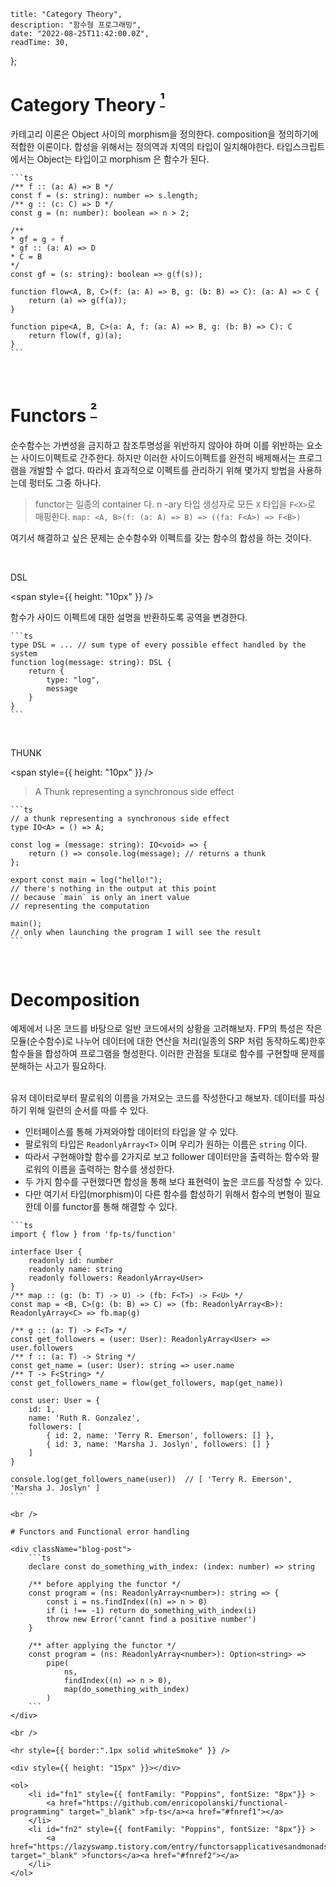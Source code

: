 
    title: "Category Theory",
    description: "함수형 프로그래밍",
    date: "2022-08-25T11:42:00.0Z",
    readTime: 30,
};


<div style={{ marginTop: "4rem", fontFamily: "Recoleta, NotoSansKR-Thin, MalgunGothic", fontSize: '11pt', lineHeight: '22pt', letterSpacing: '.8px'}}>

# Category Theory <sup><a href="#fn1" id="fnref1"> ¹ </a></sup>

카테고리 이론은 Object 사이의 morphism을 정의한다. composition을 정의하기에 적합한 이론이다. 합성을 위해서는 정의역과 치역의 타입이 일치해야한다.
타입스크립트에서는 Object는 타입이고 morphism 은 함수가 된다.

<div className="blog-post">

    ```ts
    /** f :: (a: A) => B */
    const f = (s: string): number => s.length;
    /** g :: (c: C) => D */
    const g = (n: number): boolean => n > 2;

    /**
    * gf = g ∘ f
    * gf :: (a: A) => D
    * C = B
    */
    const gf = (s: string): boolean => g(f(s));

    function flow<A, B, C>(f: (a: A) => B, g: (b: B) => C): (a: A) => C {
        return (a) => g(f(a));
    }

    function pipe<A, B, C>(a: A, f: (a: A) => B, g: (b: B) => C): C
        return flow(f, g)(a);
    }
    ```

</div>

<br />

# Functors <sup><a href="#fn2" id="fnref2"> ² </a></sup>

순수함수는 가변성을 금지하고 참조투명성을 위반하지 않아야 하며 이를 위반하는 요소는 사이드이펙트로 간주한다.
하지만 이러한 사이드이펙트를 완전히 배제해서는 프로그램을 개발할 수 없다. 따라서 효과적으로 이펙트를 관리하기 위해 몇가지 방법을 사용하는데 펑터도 그중 하나다.

> functor는 일종의 container 다. n -ary 타입 생성자로 모든 `X` 타입을 `F<X>`로 매핑한다.
> `map: <A, B>(f: (a: A) => B) => ((fa: F<A>) => F<B>)`

여기서 해결하고 싶은 문제는 순수함수와 이펙트를 갖는 함수의 합성을 하는 것이다.

<br />

DSL

<span style={{ height: "10px" }} />

함수가 사이드 이펙트에 대한 설명을 반환하도록 공역을 변경한다.

<div className="blog-post">

    ```ts
    type DSL = ... // sum type of every possible effect handled by the system
    function log(message: string): DSL {
        return {
            type: "log",
            message
        }
    }
    ```

</div>

<br />

THUNK

<span style={{ height: "10px" }} />

> A Thunk representing a synchronous side effect

<div className="blog-post">

    ```ts
    // a thunk representing a synchronous side effect
    type IO<A> = () => A;

    const log = (message: string): IO<void> => {
        return () => console.log(message); // returns a thunk
    };

    export const main = log("hello!");
    // there's nothing in the output at this point
    // because `main` is only an inert value
    // representing the computation

    main();
    // only when launching the program I will see the result
    ```

</div>

<br />

# Decomposition

예제에서 나온 코드를 바탕으로 일반 코드에서의 상황을 고려해보자. FP의 특성은 작은 모듈(순수함수)로 나누어 데이터에 대한 연산을 처리(일종의 SRP 처럼 동작하도록)한후 함수들을 합성하여 프로그램을 형성한다.
이러한 관점을 토대로 함수를 구현할때 문제를 분해하는 사고가 필요하다.

<br /> 유저 데이터로부터 팔로워의 이름을 가져오는 코드를 작성한다고 해보자.
데이터를 파싱하기 위해 일련의 순서를 따를 수 있다.

-   인터페이스를 통해 가져와야할 데이터의 타입을 알 수 있다.
-   팔로워의 타입은 `ReadonlyArray<T>` 이며 우리가 원하는 이름은 `string` 이다.
-   따라서 구현해야할 함수를 2가지로 보고 follower 데이터만을 출력하는 함수와 팔로워의 이름을 출력하는 함수를 생성한다.
-   두 가지 함수를 구현했다면 합성을 통해 보다 표현력이 높은 코드를 작성할 수 있다.
-   다만 여기서 타입(morphism)이 다른 함수를 합성하기 위해서 함수의 변형이 필요한데 이를 functor를 통해 해결할 수 있다.

<div className="blog-post">

    ```ts
    import { flow } from 'fp-ts/function'

    interface User {
        readonly id: number
        readonly name: string
        readonly followers: ReadonlyArray<User>
    }
    /** map :: (g: (b: T) -> U) -> (fb: F<T>) -> F<U> */
    const map = <B, C>(g: (b: B) => C) => (fb: ReadonlyArray<B>): ReadonlyArray<C> => fb.map(g)

    /** g :: (a: T) -> F<T> */
    const get_followers = (user: User): ReadonlyArray<User> => user.followers
    /** f :: (a: T) -> String */
    const get_name = (user: User): string => user.name
    /** T -> F<String> */
    const get_followers_name = flow(get_followers, map(get_name))

    const user: User = {
        id: 1,
        name: 'Ruth R. Gonzalez',
        followers: [
            { id: 2, name: 'Terry R. Emerson', followers: [] },
            { id: 3, name: 'Marsha J. Joslyn', followers: [] }
        ]
    }

    console.log(get_followers_name(user))  // [ 'Terry R. Emerson', 'Marsha J. Joslyn' ]
    ```

    <br />

    # Functors and Functional error handling

    <div className="blog-post">
        ```ts
        declare const do_something_with_index: (index: number) => string

        /** before applying the functor */
        const program = (ns: ReadonlyArray<number>): string => {
            const i = ns.findIndex((n) => n > 0)
            if (i !== -1) return do_something_with_index(i)
            throw new Error('cannt find a positive number')
        }

        /** after applying the functor */
        const program = (ns: ReadonlyArray<number>): Option<string> =>
            pipe(
                ns,
                findIndex((n) => n > 0),
                map(do_something_with_index)
            )
        ```
    </div>

</div>

    <br />

    <hr style={{ border:".1px solid whiteSmoke" }} />

    <div style={{ height: "15px" }}></div>

    <ol>
        <li id="fn1" style={{ fontFamily: "Poppins", fontSize: "8px"}} >
            <a href="https://github.com/enricopolanski/functional-programming" target="_blank" >fp-ts</a><a href="#fnref1"></a>
        </li>
        <li id="fn2" style={{ fontFamily: "Poppins", fontSize: "8px"}} >
            <a href="https://lazyswamp.tistory.com/entry/functorsapplicativesandmonadsinpictures" target="_blank" >functors</a><a href="#fnref2"></a>
        </li>
    </ol>

</div>
